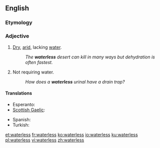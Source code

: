 ==English==

===Etymology===
{{suffix|water|less}}

===Adjective===
{{en-adj|-}}

# [[dry|Dry]], [[arid]], lacking [[water]].
#: ''The '''waterless''' desert can kill in many ways but dehydration is often fastest.''
# Not requiring water.
#: ''How does a '''waterless''' urinal have a drain trap?''

====Translations====
{{trans-top|lacking water}}
* Esperanto: {{t|eo|senakva}}
* [[Scottish Gaelic]]: {{t-|gd|gun|xs=Scottish Gaelic}} {{t+|gd|uisge|xs=Scottish Gaelic}} {{gloss|without water}}
{{trans-mid}}
* Spanish: {{t+|es|sin}} {{t+|es|agua}} {{gloss|without water}}
* Turkish: {{t|tr|susuz}}
{{trans-bottom}}

[[et:waterless]]
[[fr:waterless]]
[[ko:waterless]]
[[io:waterless]]
[[ku:waterless]]
[[pl:waterless]]
[[vi:waterless]]
[[zh:waterless]]